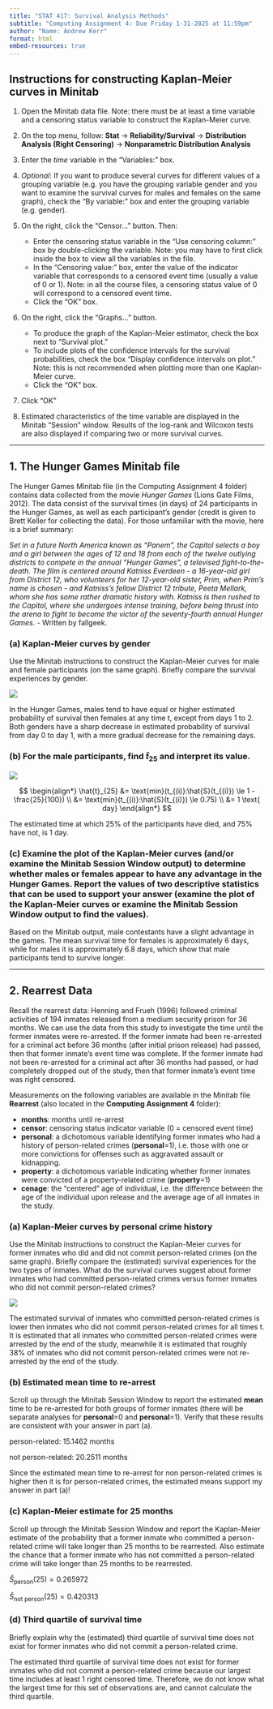 ```yaml
---
title: "STAT 417: Survival Analysis Methods"
subtitle: "Computing Assignment 4: Due Friday 1-31-2025 at 11:59pm"
author: "Name: Andrew Kerr"
format: html
embed-resources: true
---
```


## Instructions for constructing Kaplan-Meier curves in Minitab

1.  Open the Minitab data file. Note: there must be at least a time variable and a censoring status variable to construct the Kaplan-Meier curve.

2.  On the top menu, follow: **Stat** $\rightarrow$ **Reliability/Survival** $\rightarrow$ **Distribution Analysis (Right Censoring)** $\rightarrow$ **Nonparametric Distribution Analysis**

3.  Enter the *time* variable in the "Variables:" box.

4.  *Optional*: If you want to produce several curves for different values of a grouping variable (e.g. you have the grouping variable gender and you want to examine the survival curves for males and females on the same graph), check the "By variable:" box and enter the grouping variable (e.g. gender).

5.  On the right, click the "Censor..." button. Then:

    -   Enter the censoring status variable in the "Use censoring column:" box by double-clicking the variable. Note: you may have to first click inside the box to view all the variables in the file.
    -   In the "Censoring value:" box, enter the value of the indicator variable that corresponds to a censored event time (usually a value of 0 or 1). Note: in all the course files, a censoring status value of 0 will correspond to a censored event time.
    -   Click the "OK" box.

6.  On the right, click the "Graphs..." button.

    -   To produce the graph of the Kaplan-Meier estimator, check the box next to "Survival plot."
    -   To include plots of the confidence intervals for the survival probabilities, check the box "Display confidence intervals on plot." Note: this is not recommended when plotting more than one Kaplan-Meier curve.
    -   Click the "OK" box.

7.  Click "OK"

8.  Estimated characteristics of the time variable are displayed in the Minitab "Session" window. Results of the log-rank and Wilcoxon tests are also displayed if comparing two or more survival curves.

------------------------------------------------------------------------

## 1. The Hunger Games Minitab file

The Hunger Games Minitab file (in the Computing Assignment 4 folder) contains data collected from the movie *Hunger Games* (Lions Gate Films, 2012). The data consist of the survival times (in days) of 24 participants in the Hunger Games, as well as each participant’s gender (credit is given to Brett Keller for collecting the data). For those unfamiliar with the movie, here is a brief summary:

*Set in a future North America known as “Panem”, the Capitol selects a boy and a girl between the ages of 12 and 18 from each of the twelve outlying districts to compete in the annual “Hunger Games”, a televised fight-to-the-death. The film is centered around Katniss Everdeen - a 16-year-old girl from District 12, who volunteers for her 12-year-old sister, Prim, when Prim’s name is chosen - and Katniss’s fellow District 12 tribute, Peeta Mellark, whom she has some rather dramatic history with. Katniss is then rushed to the Capitol, where she undergoes intense training, before being thrust into the arena to fight to become the victor of the seventy-fourth annual Hunger Games.* - Written by fallgeek.

### (a) Kaplan-Meier curves by gender

Use the Minitab instructions to construct the Kaplan-Meier curves for male and female participants (on the same graph). Briefly compare the survival experiences by gender.

![](images/clipboard-870383939.png){fig-align="center"}

In the Hunger Games, males tend to have equal or higher estimated probability of survival then females at any time t, except from days 1 to 2. Both genders have a sharp decrease in estimated probability of survival from day 0 to day 1, with a more gradual decrease for the remaining days.

### (b) For the male participants, find $\hat{t}_{25}$ and interpret its value.

![](images/clipboard-4248800317.png){fig-align="center"}

$$
\begin{align*}
\hat{t}_{25} &= \text{min}(t_{(i)}:\hat{S}(t_{(i)}) \le 1 - \frac{25}{100}) \\
&= \text{min}(t_{(i)}:\hat{S}(t_{(i)}) \le 0.75) \\
&= 1 \text{ day}
\end{align*}
$$

The estimated time at which 25% of the participants have died, and 75% have not, is 1 day.

### (c) Examine the plot of the Kaplan-Meier curves (and/or examine the Minitab Session Window output) to determine whether males or females appear to have any advantage in the Hunger Games. Report the values of two descriptive statistics that can be used to support your answer (examine the plot of the Kaplan-Meier curves or examine the Minitab Session Window output to find the values).

Based on the Minitab output, male contestants have a slight advantage in the games. The mean survival time for females is approximately 6 days, while for males it is approximately 6.8 days, which show that male participants tend to survive longer.

------------------------------------------------------------------------

## 2. Rearrest Data

Recall the rearrest data: Henning and Frueh (1996) followed criminal activities of 194 inmates released from a medium security prison for 36 months. We can use the data from this study to investigate the time until the former inmates were re-arrested. If the former inmate had been re-arrested for a criminal act before 36 months (after initial prison release) had passed, then that former inmate’s event time was complete. If the former inmate had not been re-arrested for a criminal act after 36 months had passed, or had completely dropped out of the study, then that former inmate’s event time was right censored.

Measurements on the following variables are available in the Minitab file **Rearrest** (also located in the **Computing Assignment 4** folder):

-   **months**: months until re-arrest
-   **censor**: censoring status indicator variable (0 = censored event time)
-   **personal**: a dichotomous variable identifying former inmates who had a history of person-related crimes (**personal**=1), i.e. those with one or more convictions for offenses such as aggravated assault or kidnapping.
-   **property**: a dichotomous variable indicating whether former inmates were convicted of a property-related crime (**property**=1)
-   **cenage**: the "centered" age of individual, i.e. the difference between the age of the individual upon release and the average age of all inmates in the study.

### (a) Kaplan-Meier curves by personal crime history

Use the Minitab instructions to construct the Kaplan-Meier curves for former inmates who did and did not commit person-related crimes (on the same graph). Briefly compare the (estimated) survival experiences for the two types of inmates. What do the survival curves suggest about former inmates who had committed person-related crimes versus former inmates who did not commit person-related crimes?

![](images/clipboard-2288194974.png){fig-align="center"}

The estimated survival of inmates who committed person-related crimes is lower then inmates who did not commit person-related crimes for all times t. It is estimated that all inmates who committed person-related crimes were arrested by the end of the study, meanwhile it is estimated that roughly 38% of inmates who did not commit person-related crimes were not re-arrested by the end of the study.

### (b) Estimated mean time to re-arrest

Scroll up through the Minitab Session Window to report the estimated **mean** time to be re-arrested for both groups of former inmates (there will be separate analyses for **personal**=0 and **personal**=1). Verify that these results are consistent with your answer in part (a).

person-related: 15.1462 months

not person-related: 20.2511 months

Since the estimated mean time to re-arrest for non person-related crimes is higher then it is for person-related crimes, the estimated means support my answer in part (a)!

### (c) Kaplan-Meier estimate for 25 months

Scroll up through the Minitab Session Window and report the Kaplan-Meier estimate of the probability that a former inmate who committed a person-related crime will take longer than 25 months to be rearrested. Also estimate the chance that a former inmate who has not committed a person-related crime will take longer than 25 months to be rearrested.

$\hat{S}_{\text{person}}(25) = 0.265972$

$\hat{S}_{\text{not person}}(25) = 0.420313$

### (d) Third quartile of survival time

Briefly explain why the (estimated) third quartile of survival time does not exist for former inmates who did not commit a person-related crime.

The estimated third quartile of survival time does not exist for former inmates who did not commit a person-related crime because our largest time includes at least 1 right censored time. Therefore, we do not know what the largest time for this set of observations are, and cannot calculate the third quartile.
